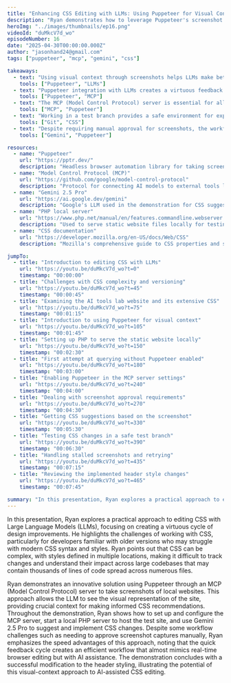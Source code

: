 ```yaml
---
title: "Enhancing CSS Editing with LLMs: Using Puppeteer for Visual Context"
description: "Ryan demonstrates how to leverage Puppeteer's screenshot capabilities through MCP to provide visual context for LLMs, creating a virtuous cycle for CSS editing and design improvements."
heroImg: "../images/thumbnails/ep16.png"
videoId: "duMkcV7d_wo"
episodeNumber: 16
date: "2025-04-30T00:00:00.000Z"
author: "jasonhand24@gmail.com"
tags: ["puppeteer", "mcp", "gemini", "css"]

takeaways:
  - text: "Using visual context through screenshots helps LLMs make better CSS editing decisions than relying on text alone"
    tools: ["Puppeteer", "LLMs"]
  - text: "Puppeteer integration with LLMs creates a virtuous feedback cycle for quickly iterating on design changes"
    tools: ["Puppeteer", "MCP"]
  - text: "The MCP (Model Control Protocol) server is essential for allowing LLMs to interact with local development environments"
    tools: ["MCP", "Puppeteer"]
  - text: "Working in a test branch provides a safe environment for experimenting with AI-suggested CSS changes"
    tools: ["Git", "CSS"]
  - text: "Despite requiring manual approval for screenshots, the workflow with Gemini 2.5 Pro is fast enough to create an efficient development experience"
    tools: ["Gemini", "Puppeteer"]

resources:
  - name: "Puppeteer"
    url: "https://pptr.dev/"
    description: "Headless browser automation library for taking screenshots of websites"
  - name: "Model Control Protocol (MCP)"
    url: "https://github.com/google/model-control-protocol"
    description: "Protocol for connecting AI models to external tools like Puppeteer"
  - name: "Gemini 2.5 Pro"
    url: "https://ai.google.dev/gemini"
    description: "Google's LLM used in the demonstration for CSS suggestions"
  - name: "PHP local server"
    url: "https://www.php.net/manual/en/features.commandline.webserver.php"
    description: "Used to serve static website files locally for testing"
  - name: "CSS documentation"
    url: "https://developer.mozilla.org/en-US/docs/Web/CSS"
    description: "Mozilla's comprehensive guide to CSS properties and syntax"

jumpTo:
  - title: "Introduction to editing CSS with LLMs"
    url: "https://youtu.be/duMkcV7d_wo?t=0"
    timestamp: "00:00:00"
  - title: "Challenges with CSS complexity and versioning"
    url: "https://youtu.be/duMkcV7d_wo?t=45"
    timestamp: "00:00:45"
  - title: "Examining the AI tools lab website and its extensive CSS"
    url: "https://youtu.be/duMkcV7d_wo?t=75"
    timestamp: "00:01:15"
  - title: "Introduction to using Puppeteer for visual context"
    url: "https://youtu.be/duMkcV7d_wo?t=105"
    timestamp: "00:01:45"
  - title: "Setting up PHP to serve the static website locally"
    url: "https://youtu.be/duMkcV7d_wo?t=150"
    timestamp: "00:02:30"
  - title: "First attempt at querying without Puppeteer enabled"
    url: "https://youtu.be/duMkcV7d_wo?t=180"
    timestamp: "00:03:00"
  - title: "Enabling Puppeteer in the MCP server settings"
    url: "https://youtu.be/duMkcV7d_wo?t=240"
    timestamp: "00:04:00"
  - title: "Dealing with screenshot approval requirements"
    url: "https://youtu.be/duMkcV7d_wo?t=270"
    timestamp: "00:04:30"
  - title: "Getting CSS suggestions based on the screenshot"
    url: "https://youtu.be/duMkcV7d_wo?t=330"
    timestamp: "00:05:30"
  - title: "Testing CSS changes in a safe test branch"
    url: "https://youtu.be/duMkcV7d_wo?t=390"
    timestamp: "00:06:30"
  - title: "Handling stalled screenshots and retrying"
    url: "https://youtu.be/duMkcV7d_wo?t=435"
    timestamp: "00:07:15"
  - title: "Reviewing the implemented header style changes"
    url: "https://youtu.be/duMkcV7d_wo?t=465"
    timestamp: "00:07:45"

summary: "In this presentation, Ryan explores a practical approach to editing CSS with Large Language Models (LLMs), focusing on creating a virtuous cycle of design improvements. He highlights the challenges of working with CSS, particularly for developers familiar with older versions who may struggle with modern CSS syntax and styles. Ryan points out that CSS can be complex, with styles defined in multiple locations, making it difficult to track changes and understand their impact across large codebases that may contain thousands of lines of code spread across numerous files. Ryan demonstrates an innovative solution using Puppeteer through an MCP (Model Control Protocol) server to take screenshots of local websites. This approach allows the LLM to see the visual representation of the site, providing crucial context for making informed CSS recommendations. Throughout the demonstration, Ryan shows how to set up and configure the MCP server, start a local PHP server to host the test site, and use Gemini 2.5 Pro to suggest and implement CSS changes. Despite some workflow challenges such as needing to approve screenshot captures manually, Ryan emphasizes the speed advantages of this approach, noting that the quick feedback cycle creates an efficient workflow that almost mimics real-time browser editing but with AI assistance. The demonstration concludes with a successful modification to the header styling, illustrating the potential of this visual-context approach to AI-assisted CSS editing."
---
```


In this presentation, Ryan explores a practical approach to editing CSS with Large Language Models (LLMs), focusing on creating a virtuous cycle of design improvements. He highlights the challenges of working with CSS, particularly for developers familiar with older versions who may struggle with modern CSS syntax and styles. Ryan points out that CSS can be complex, with styles defined in multiple locations, making it difficult to track changes and understand their impact across large codebases that may contain thousands of lines of code spread across numerous files.

Ryan demonstrates an innovative solution using Puppeteer through an MCP (Model Control Protocol) server to take screenshots of local websites. This approach allows the LLM to see the visual representation of the site, providing crucial context for making informed CSS recommendations. Throughout the demonstration, Ryan shows how to set up and configure the MCP server, start a local PHP server to host the test site, and use Gemini 2.5 Pro to suggest and implement CSS changes. Despite some workflow challenges such as needing to approve screenshot captures manually, Ryan emphasizes the speed advantages of this approach, noting that the quick feedback cycle creates an efficient workflow that almost mimics real-time browser editing but with AI assistance. The demonstration concludes with a successful modification to the header styling, illustrating the potential of this visual-context approach to AI-assisted CSS editing. 
